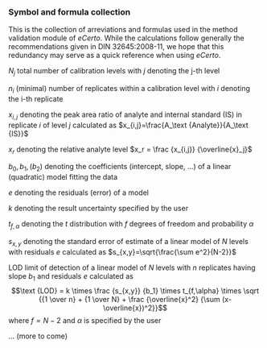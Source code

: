 ### Symbol and formula collection

This is the collection of arreviations and formulas used in the method validation
module of *eCerto*. While the calculations follow generally the recommendations
given in DIN 32645:2008-11, we hope that this redundancy may serve as a quick
reference when using *eCerto*.

$N_j$ total number of calibration levels with $j$ denoting the j-th level

$n_i$ (minimal) number of replicates within a calibration level with $i$ denoting the i-th replicate

$x_{i,j}$ denoting the peak area ratio of analyte and internal standard (IS) in replicate $i$ of level $j$ calculated as $x_{i,j}=\frac{A_\text {Analyte}}{A_\text {IS}}$ 

$x_r$ denoting the relative analyte level $x_r = \frac {x_{i,j}} {\overline{x}_j}$

$b_0, b_1, (b_2)$ denoting the coefficients (intercept, slope, ...) of a linear (quadratic) model fitting the data

$e$ denoting the residuals (error) of a model

$k$ denoting the result uncertainty specified by the user

$t_{f,\alpha}$ denoting the $t$ distribution with $f$ degrees of freedom and probability $\alpha$

$s_{x,y}$ denoting the standard error of estimate of a linear model of $N$ levels with residuals $e$ calculated as $s_{x,y}=\sqrt{\frac{\sum e^2}{N-2}}$

$\text {LOD}$ limit of detection of a linear model of $N$ levels with $n$ replicates having slope $b_1$ and residuals $e$ calculated as
$$\text {LOD} = k \times \frac {s_{x,y}} {b_1} \times t_{f,\alpha} \times \sqrt {{1 \over n} + {1 \over N} + \frac {\overline{x}^2} {\sum (x-\overline{x})^2}}$$
where $f = N-2$ and $\alpha$ is specified by the user

... (more to come)

